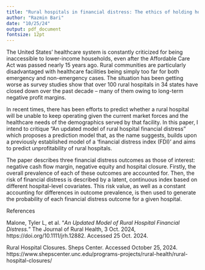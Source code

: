 ---
title: "Rural hospitals in financial distress: The ethics of holding hospitals in underserved communities to capitalist standards"
author: "Razmin Bari"
date: "10/25/24"
output: pdf_document
fontsize: 12pt
---
The United States’ healthcare system is constantly criticized for being inaccessible to lower-income households, even after the Affordable Care Act was passed nearly 15 years ago. Rural communities are particularly disadvantaged with healthcare facilities being simply too far for both emergency and non-emergency cases. The situation has been getting worse as survey studies show that over 100 rural hospitals in 34 states have closed down over the past decade – many of them owing to long-term negative profit margins.

In recent times, there has been efforts to predict whether a rural hospital will be unable to keep operating given the current market forces and the healthcare needs of the demographics served by that facility. In this paper, I intend to critique “An updated model of rural hospital financial distress” which proposes a prediction model that, as the name suggests, builds upon a previously established model of a ‘financial distress index (FDI)’ and aims to predict unprofitability of rural hospitals. 

The paper describes three financial distress outcomes as those of interest: negative cash flow margin, negative equity and hospital closure. Firstly, the overall prevalence of each of these outcomes are accounted for. Then, the risk of financial distress is described by a latent, continuous index based on different hospital-level covariates. This risk value, as well as a constant accounting for differences in outcome prevalence, is then used to generate the probability of each financial distress outcome for a given hospital.


\newpage

References


Malone, Tyler L, et al. “*An Updated Model of Rural Hospital Financial Distress.*” The Journal of Rural Health, 3 Oct. 2024, https://doi.org/10.1111/jrh.12882. Accessed 25 Oct. 2024.

Rural Hospital Closures. Sheps Center. Accessed October 25, 2024. https://www.shepscenter.unc.edu/programs-projects/rural-health/rural-hospital-closures/

